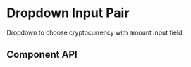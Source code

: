 

# Dropdown Input Pair

Dropdown to choose cryptocurrency with amount input field.

<Canvas>
  <Story id="ui-pages-swaps-dropdown-input-pair-dropdown-input-pair-stories-js--default-story" />
</Canvas>

## Component API

<ArgsTable of={DropdownInputPair} />
